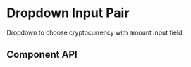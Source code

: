 

# Dropdown Input Pair

Dropdown to choose cryptocurrency with amount input field.

<Canvas>
  <Story id="ui-pages-swaps-dropdown-input-pair-dropdown-input-pair-stories-js--default-story" />
</Canvas>

## Component API

<ArgsTable of={DropdownInputPair} />
